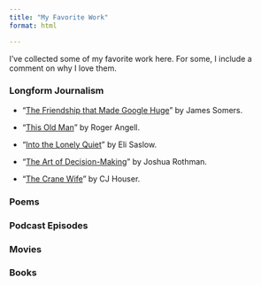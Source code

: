```yaml
---
title: "My Favorite Work"
format: html

---
```


I've collected some of my favorite work here. For some, I include a comment on why I love them.   

### Longform Journalism

- "[The Friendship that Made Google Huge](https://www.newyorker.com/magazine/2018/12/10/the-friendship-that-made-google-huge)" by James Somers. 

- "[This Old Man](https://www.newyorker.com/magazine/2014/02/17/old-man-3)" by Roger Angell.  

- "[Into the Lonely Quiet](https://www.washingtonpost.com/nation/2022/05/27/newtown-shooting-mourning-parents/)" by Eli Saslow. 

- "[The Art of Decision-Making](https://www.newyorker.com/magazine/2019/01/21/the-art-of-decision-making)" by Joshua Rothman.

- "[The Crane Wife](https://www.theparisreview.org/blog/2019/07/16/the-crane-wife/)" by CJ Houser.


### Poems

### Podcast Episodes

### Movies

### Books


